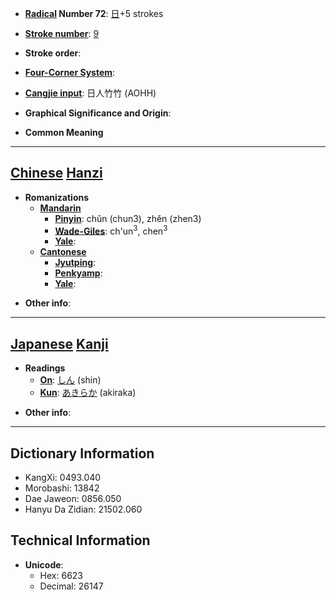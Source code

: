 * '''[[Wiktionary:Chinese radical index| Radical]] Number 72''': [[Wiktionary:Chinese radical index 日|日]]+5 strokes

* '''[[Wiktionary:Chinese total strokes index|Stroke number]]''': [[Wiktionary:Chinese total strokes index 9|9]]

* '''Stroke order''': 

* '''[[Wiktionary:Chinese four corner index|Four-Corner System]]''': 

* '''[[Wiktionary:Chinese Cangjie index|Cangjie input]]''': 日人竹竹 (AOHH)

* '''Graphical Significance and Origin''': 

* '''Common Meaning'''

----

== [[Chinese]] [[Hanzi]] ==

* '''Romanizations'''
** '''[[Mandarin]]'''
*** '''[[Pinyin]]''': chǔn (chun3), zhěn (zhen3)
*** '''[[Wade-Giles]]''': ch'un<sup>3</sup>, chen<sup>3</sup>
*** '''[[Yale]]''': 
** '''[[Cantonese]]'''
*** '''[[Jyutping]]''':
*** '''[[Penkyamp]]''': 
*** '''[[Yale]]''': 

* '''Other info''': 

----

== [[Japanese]] [[Kanji]] ==

* '''Readings'''
** '''[[On]]''': [[しん]] (shin)
** '''[[Kun]]''': [[あきらか]] (akiraka)

* '''Other info''':  

----

== Dictionary Information ==

* KangXi: 0493.040
* Morobashi: 13842
* Dae Jaweon: 0856.050
* Hanyu Da Zidian: 21502.060

== Technical Information ==

* '''Unicode''':
** Hex: 6623
** Decimal: 26147